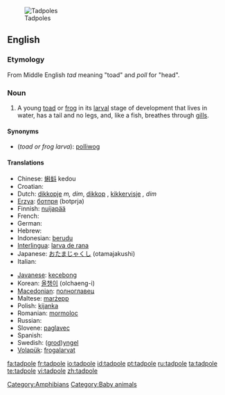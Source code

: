 [[Image:Tadpoles 10 days.jpg|thumb|Tadpoles]]
==English==
{{wikipedia}}
===Etymology===
From Middle English ''tad'' meaning "toad" and ''poll'' for "head".

===Noun===
{{en-noun}}

# A young [[toad]] or [[frog]] in its [[larval]] stage of development that lives in water, has a tail and no legs, and, like a fish, breathes through [[gill]]s.

====Synonyms====
* (''toad or frog larva''): [[polliwog]]

====Translations====
{{trans-top|toad or frog larva}}
* Chinese: [[蝌蚪]] kedou
* Croatian: {{t-|hr|punoglavac|m}}
* Dutch: [[dikkopje]] ''m, dim'', [[dikkop]] {{m}}, [[kikkervisje]] '', dim''
* [[Erzya]]: [[ботпря]] (botprja)
* Finnish: [[nuijapää]]
* French: {{t+|fr|têtard|m}}
* German: {{t+|de|Kaulquappe|f}}
* Hebrew: {{t-|he|ראשן|alt=רֹאשָׁן|sc=Hebr}}
* Indonesian: [[berudu]]
* [[Interlingua]]: [[larva de rana]]
* Japanese: [[おたまじゃくし]] (otamajakushi)
* Italian: {{t+|it|girino|m}}
{{trans-mid}}
* [[Javanese]]: [[kecebong]]
* Korean: [[올챙이]] (olchaeng-i)
* [[Macedonian]]: [[полноглавец]] {{m}}
* Maltese: [[marżepp]] {{m}}
* Polish: [[kijanka]] {{f}}
* Romanian: [[mormoloc]] {{m}}
* Russian: {{t+|ru|головастик|m|tr=golovastik|sc=Cyrl}}
* Slovene: [[paglavec]] {{m}}
* Spanish: {{t+|es|renacuajo}}
* Swedish: ([[grodyngel|grod]])[[yngel]] {{c}}
* [[Volapük]]: [[frogalarvat]]
{{trans-bottom}}

[[Category:Amphibians]]
[[Category:Baby animals]]

[[fa:tadpole]]
[[fr:tadpole]]
[[io:tadpole]]
[[id:tadpole]]
[[pt:tadpole]]
[[ru:tadpole]]
[[ta:tadpole]]
[[te:tadpole]]
[[vi:tadpole]]
[[zh:tadpole]]